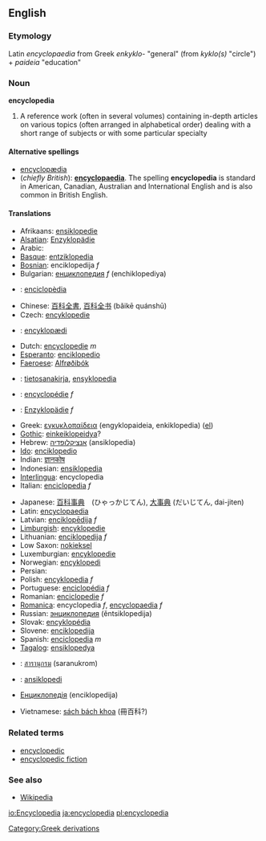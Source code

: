 ==English==
===Etymology===
Latin ''encyclopaedia'' from Greek ''enkyklo-'' "general" (from ''kyklo(s)'' "circle") + ''paideia'' "education"

===Noun===
'''encyclopedia'''
<!--Hm, this football looks as though it has been lifted from somewhere.  Do we have permission?-->
# A reference work (often in several volumes) containing in-depth articles on various topics (often arranged in alphabetical order) dealing with a short range of subjects or with some particular specialty

====Alternative spellings====
*[[encyclopædia]]
*(''chiefly British''): '''[[encyclopaedia]]'''.  The spelling '''encyclopedia''' is standard in American, Canadian, Australian and International English and is also common in British English.

====Translations====
{{top}}
*Afrikaans: [[ensiklopedie]]
*[[Alsatian]]: [[Enzyklopädie]]
*Arabic: {{ARchar|[[موسوعة]]}}
*[[Basque]]: [[entziklopedia]]
*[[Bosnian]]: enciklopedija ''f''
*Bulgarian: [[енциклопедия]] ''f'' (enchiklopediya)
*{{ca}}: [[enciclopèdia]]
*Chinese: [[百科全書]], [[百科全书]] (bǎikē quánshū)
*Czech: [[encyklopedie]]
*{{da}}: [[encyklopædi]]
*Dutch: [[encyclopedie]] ''m''
*[[Esperanto]]: [[enciklopedio]]
*[[Faeroese]]: [[Alfrøðibók]]
*{{fi}}: [[tietosanakirja]], [[ensyklopedia]]
*{{fr}}: [[encyclopédie]] ''f''
*{{de}}: [[Enzyklopädie]] ''f''
*Greek: [[εγκυκλοπαίδεια]] (engyklopaideia, enkiklopedia) ([[:el:εγκυκλοπαδεια|el]])
*[[Gothic]]: [[einkeiklopeidya]]?
*Hebrew: [[אנציקלופדיה]] (ansiklopedia)
*[[Ido]]: [[enciklopedio]]
*Indian: [[ज्ञानकोष]]<!--Indian?? perhaps Hindi?-->
*Indonesian: [[ensiklopedia]]
*[[Interlingua]]: encyclopedia
*Italian: [[enciclopedia]] ''f''
{{mid}}
*Japanese: [[百科事典]]　(ひゃっかじてん), [[大事典]] (だいじてん, dai-jiten)
*Latin: [[encyclopaedia]]
*Latvian: [[enciklopēdija]] ''f''
*[[Limburgish]]: [[encyklopedie]]
*Lithuanian: [[enciklopedija]] ''f''
*Low Saxon: [[nokieksel]]
*Luxemburgian: [[encyklopedie]]
*Norwegian: [[encyklopedi]]
*Persian: {{FAchar|[[دایرةالمعارف]]}}
*Polish: [[encyklopedia]] ''f''
*Portuguese: [[enciclopédia]] ''f''
*Romanian: [[enciclopedie]] ''f''
*[[Romanica]]: encyclopedia ''f'', [[encyclopaedia]] ''f''
*Russian: [[энциклопедия]] (ěntsiklopedija)
*Slovak: [[encyklopédia]]
*Slovene: [[enciklopedija]]
*Spanish: [[enciclopedia]] ''m''
*[[Tagalog]]: [[ensiklopedya]]
*{{th}}: [[สารานุกรม]] (saranukrom)
*{{tr}}: [[ansiklopedi]]
*{{uk}} [[Енциклопедія]] (enciklopedija)
*Vietnamese: [[sách bách khoa]] (冊百科?)
{{bottom}}

===Related terms===
*[[encyclopedic]]
*[[encyclopedic fiction]]

===See also===
*[[Wikipedia]]

{{Wikipedia}}

[[Category:Greek derivations]]

[[io:Encyclopedia]]
[[ja:encyclopedia]]
[[pl:encyclopedia]]